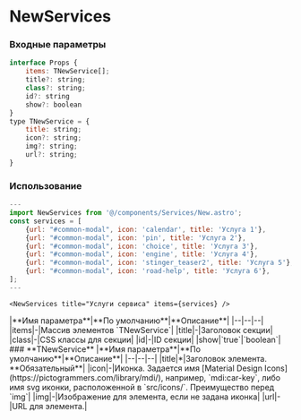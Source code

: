 # NewServices

### Входные параметры

```js
interface Props {
	items: TNewService[];
	title?: string;
	class?: string;
	id?: string
	show?: boolean
}
type TNewService = {
	title: string;
	icon?: string;
	img?: string;
	url?: string;
}
```

### Использование
```js
---
import NewServices from '@/components/Services/New.astro';
const services = [ 
    {url: "#common-modal", icon: 'calendar', title: 'Услуга 1'},
    {url: "#common-modal", icon: 'pin', title: 'Услуга 2'},
    {url: "#common-modal", icon: 'choice', title: 'Услуга 3'},
    {url: "#common-modal", icon: 'engine', title: 'Услуга 4'},
    {url: "#common-modal", icon: 'stinger_teaser2', title: 'Услуга 5'},
    {url: "#common-modal", icon: 'road-help', title: 'Услуга 6'},
];
---
```

```astro
<NewServices title="Услуги сервиса" items={services} /> 
```

<div class="*:!text-left my-10">
    |**Имя параметра**|**По умолчанию**|**Описание**|
    |--|--|--|
	|items|-|Массив элементов `TNewService`|
    |title|-|Заголовок секции|
    |class|-|CSS классы для секции|
    |id|-|ID секции|
    |show|`true`|`boolean`|
</div>

<div class="*:!text-left mb-10">
    ### **TNewService**
    |**Имя параметра**|**По умолчанию**|**Описание**|
    |--|--|--|
    |title|*|Заголовок элемента. **Обязательный**|
    |icon|-|Иконка. Задается имя [Material Design Icons](https://pictogrammers.com/library/mdi/), например, `mdi:car-key`, либо имя svg иконки, расположенной в `src/icons/`. Преимущество перед `img`|
    |img|-|Изображение для элемента, если не задана иконка|
    |url|-|URL для элемента.|
</div>
